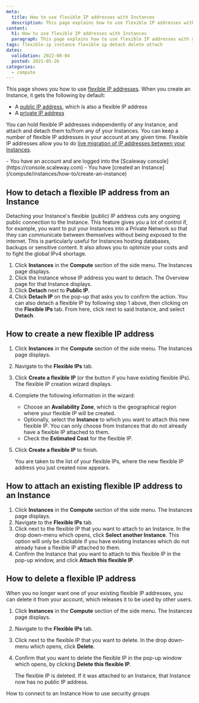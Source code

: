 ```yaml
---
meta:
  title: How to use flexible IP addresses with Instances
  description: This page explains how to use flexible IP addresses with your Instances
content:
  h1: How to use flexible IP addresses with Instances
  paragraph: This page explains how to use flexible IP addresses with your Instances
tags: flexible-ip instance flexible ip detach delete attach 
dates:
  validation: 2022-08-04
  posted: 2021-05-26 
categories:
  - compute
---
```


This page shows you how to use [flexible IP addresses](/compute/instances/concepts/#flexible-ip). When you create an Instance, it gets the following by default:
  - A [public IP address](/compute/instances/concepts/#public-ip), which is also a flexible IP address
  - A [private IP address](/network/public-gateways/ic-gateways/concepts/#private-ip-address)

You can hold flexible IP addresses independently of any Instance, and attach and detach them to/from any of your Instances. You can keep a number of flexible IP addresses in your account at any given time. Flexible IP addresses allow you to do [live migration of IP addresses between your Instances](https://www.scaleway.com/en/docs/how-to-migrate-from-from-one-instance-to-another/).

<Macro id="iam-requirements" />

<Message type="requirement">
  - You have an account and are logged into the [Scaleway console](https://console.scaleway.com)
  - You have [created an Instance](/compute/instances/how-to/create-an-instance)
</Message>

## How to detach a flexible IP address from an Instance

Detaching your Instance's flexible (public) IP address cuts any ongoing public connection to the Instance. This feature gives you a lot of control if, for example, you want to put your Instances into a Private Network so that they can communicate between themselves without being exposed to the internet. This is particularly useful for Instances hosting databases, backups or sensitive content. It also allows you to optimize your costs and to fight the global IPv4 shortage.

1. Click **Instances** in the **Compute** section of the side menu. The Instances page displays.
2. Click the Instance whose IP address you want to detach. The Overview page for that Instance displays.
3. Click **Detach** next to **Public IP**. 
    <Lightbox src="scaleway-instance-overview-detach.webp" alt="" />
4. Click **Detach IP** on the pop-up that asks you to confirm the action.
    <Message type="tip">
      You can also detach a flexible IP by following step 1 above, then clicking on the **Flexible IPs** tab. From here, click <Icon name="more"/> next to said Instance, and select **Detach**.
    </Message>

## How to create a new flexible IP address

1. Click **Instances** in the **Compute** section of the side menu. The Instances page displays.
2. Navigate to the **Flexible IPs** tab.
    <Lightbox src="scaleway-instances-flexip-tab.webp" alt="" />
3. Click **Create a flexible IP** (or the <Icon name="plus" /> button if you have existing flexible IPs). The flexible IP creation wizard displays.
4. Complete the following information in the wizard:
    - Choose an **Availability Zone**, which is the geographical region where your flexible IP will be created.
    - Optionally, select the **Instance** to which you want to attach this new flexible IP. You can only choose from Instances that do not already have a flexible IP attached to them.
    - Check the **Estimated Cost** for the flexible IP.
5. Click **Create a flexible IP** to finish.

    You are taken to the list of your flexible IPs, where the new flexible IP address you just created now appears.

## How to attach an existing flexible IP address to an Instance

1. Click **Instances** in the **Compute** section of the side menu. The Instances page displays.
2. Navigate to the **Flexible IPs** tab.
3. Click <Icon name="more"/> next to the flexible IP that you want to attach to an Instance. In the drop down-menu which opens, click **Select another Instance**. 
    <Message type="note">
      This option will only be clickable if you have existing Instances which do not already have a flexible IP attached to them.
    </Message>
4. Confirm the Instance that you want to attach to this flexible IP in the pop-up window, and click **Attach this flexible IP**.

## How to delete a flexible IP address

When you no longer want one of your existing flexible IP addresses, you can delete it from your account, which releases it to be used by other users.

1. Click **Instances** in the **Compute** section of the side menu. The Instances page displays.
2. Navigate to the **Flexible IPs** tab.
3. Click <Icon name="more"/> next to the flexible IP that you want to delete. In the drop down-menu which opens, click **Delete**. 
4. Confirm that you want to delete the flexible IP in the pop-up window which opens, by clicking **Delete this flexible IP**.

    The flexible IP is deleted. If it was attached to an Instance, that Instance now has no public IP address.


<Navigation title="See Also">
  <PreviousButton to="/compute/instances/how-to/connect-to-instance">How to connect to an Instance</PreviousButton>
  <NextButton to="/compute/instances/how-to/use-security-groups/">How to use security groups</NextButton>
</Navigation>
